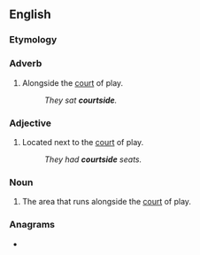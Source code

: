 ==English==

===Etymology===
{{suffix|en|court|side}}

===Adverb===
{{en-adv|-}}

# {{lb|en|sports}} Alongside the [[court]] of play.
#: ''They sat '''courtside'''.''

===Adjective===
{{en-adj|-}}

# {{lb|en|sports}} Located next to the [[court]] of play.
#: ''They had '''courtside''' seats.''

===Noun===
{{en-noun}}
# {{lb|en|sports}} The area that runs alongside the [[court]] of play.

===Anagrams===
* {{anagrams|en|custodier}}